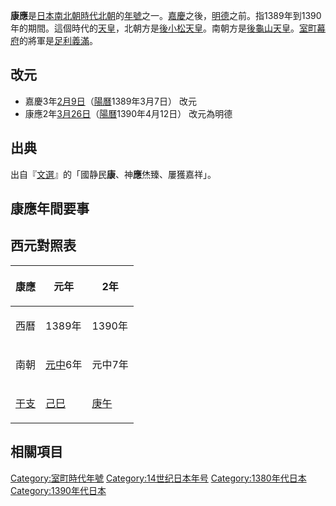 {{japanese|japanese=康応|kana=こうおう|romaji=Kōō}}

'''康應'''是[[日本|日本]][[南北朝時代_(日本)|南北朝時代]][[持明院統|北朝]]的[[年號|年號]]之一。[[嘉慶_(日本)|嘉慶]]之後，[[明德_(日本)|明德]]之前。指1389年到1390年的期間。這個時代的[[天皇|天皇]]，北朝方是[[後小松天皇|後小松天皇]]。南朝方是[[後龜山天皇|後龜山天皇]]。[[室町幕府|室町幕府]]的將軍是[[足利義滿|足利義滿]]。

== 改元 ==
*嘉慶3年[[2月9日_(陰曆)|2月9日]]（[[陽曆|陽曆]]1389年3月7日） 改元
*康應2年[[3月26日_(陰曆)|3月26日]]（[[陽曆|陽曆]]1390年4月12日） 改元為明德

== 出典 ==
出自『[[文選|文選]]』的「國静民'''康'''、神'''應'''烋臻、屢獲嘉祥」。

== 康應年間要事 ==

== 西元對照表 ==
{| class="wikitable" cellspacing=0 style="text-align:center"
|- style="background-color:#CCCCCC"
!康應!!元年!!2年
|-
|西曆||1389年||1390年
|-
|南朝||[[元中|元中]]6年||元中7年
|-
|[[干支|干支]]||[[己巳|己巳]]||[[庚午|庚午]]
|}

== 相關項目 ==
{{年號|[[嘉慶_(日本)|嘉慶]]|日本年號|[[明德_(后小松天皇)|明德]]}}
{{日本元號}}

{{DEFAULTSORT:Kouou}}

[[Category:室町時代年號|Category:室町時代年號]]
[[Category:14世纪日本年号|Category:14世纪日本年号]]
[[Category:1380年代日本|Category:1380年代日本]]
[[Category:1390年代日本|Category:1390年代日本]]
